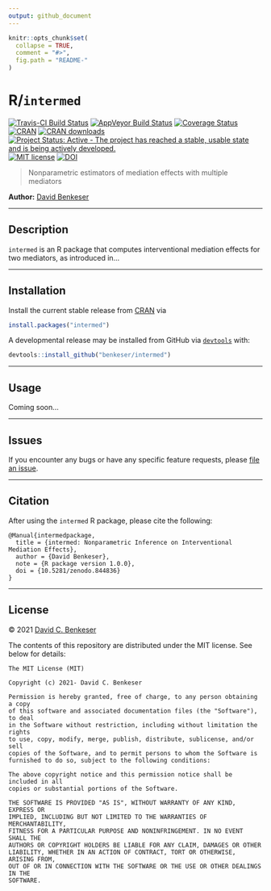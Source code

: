 ```yaml
---
output: github_document
---
```


```r
knitr::opts_chunk$set(
  collapse = TRUE,
  comment = "#>",
  fig.path = "README-"
)
```

# R/`intermed`

[![Travis-CI Build Status](https://travis-ci.org/benkeser/intermed.svg?branch=master)](https://travis-ci.org/benkeser/intermed)
[![AppVeyor Build  Status](https://ci.appveyor.com/api/projects/
tus/github/benkeser/intermed?branch=master&svg=true)](https://ci.appveyor.com/project/benkeser/intermed)
[![Coverage Status](https://img.shields.io/codecov/c/github/benkeser/intermed/master.svg)](https://codecov.io/github/benkeser/intermed?branch=master)
[![CRAN](http://www.r-pkg.org/badges/version/intermed)](http://www.r-pkg.org/pkg/intermed)
[![CRAN downloads](https://cranlogs.r-pkg.org/badges/intermed)](https://CRAN.R-project.org/package=intermed)
[![Project Status: Active - The project has reached a stable, usable state and is being actively developed.](http://www.repostatus.org/badges/latest/active.svg)](http://www.repostatus.org/#active)
[![MIT license](http://img.shields.io/badge/license-MIT-brightgreen.svg)](http://opensource.org/licenses/MIT)
[![DOI](https://zenodo.org/badge/75324341.svg)](https://zenodo.org/badge/latestdoi/75324341)

> Nonparametric estimators of mediation effects with multiple mediators

__Author:__ [David Benkeser](https://www.benkeserstatistics.com/)

---

## Description

`intermed` is an R package that computes interventional mediation effects for two
mediators, as introduced in...

---

## Installation

Install the current stable release from
[CRAN](https://cran.r-project.org/) via

```r
install.packages("intermed")
```

A developmental release may be installed from GitHub via
[`devtools`](https://www.rstudio.com/products/rpackages/devtools/) with:

```r
devtools::install_github("benkeser/intermed")
```

---

## Usage

Coming soon... 

---

## Issues

If you encounter any bugs or have any specific feature requests, please [file an
issue](https://github.com/benkeser/intermed/issues).

---

## Citation

After using the `intermed` R package, please cite the following:

    @Manual{intermedpackage,
      title = {intermed: Nonparametric Inference on Interventional Mediation Effects},
      author = {David Benkeser},
      note = {R package version 1.0.0},
      doi = {10.5281/zenodo.844836}
    }

---

## License

&copy; 2021 [David C. Benkeser](http://www.benkeserstatistics.com)

The contents of this repository are distributed under the MIT license. See
below for details:
```
The MIT License (MIT)

Copyright (c) 2021- David C. Benkeser

Permission is hereby granted, free of charge, to any person obtaining a copy
of this software and associated documentation files (the "Software"), to deal
in the Software without restriction, including without limitation the rights
to use, copy, modify, merge, publish, distribute, sublicense, and/or sell
copies of the Software, and to permit persons to whom the Software is
furnished to do so, subject to the following conditions:

The above copyright notice and this permission notice shall be included in all
copies or substantial portions of the Software.

THE SOFTWARE IS PROVIDED "AS IS", WITHOUT WARRANTY OF ANY KIND, EXPRESS OR
IMPLIED, INCLUDING BUT NOT LIMITED TO THE WARRANTIES OF MERCHANTABILITY,
FITNESS FOR A PARTICULAR PURPOSE AND NONINFRINGEMENT. IN NO EVENT SHALL THE
AUTHORS OR COPYRIGHT HOLDERS BE LIABLE FOR ANY CLAIM, DAMAGES OR OTHER
LIABILITY, WHETHER IN AN ACTION OF CONTRACT, TORT OR OTHERWISE, ARISING FROM,
OUT OF OR IN CONNECTION WITH THE SOFTWARE OR THE USE OR OTHER DEALINGS IN THE
SOFTWARE.
```
